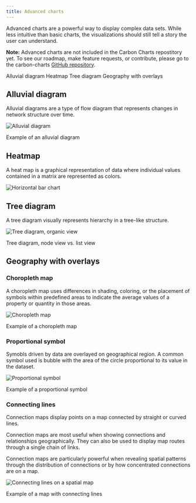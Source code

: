 ```yaml
---
title: Advanced charts
---
```


<PageDescription>

Advanced charts are a powerful way to display complex data sets. While less intuitive than basic charts, the visualizations should still tell a story the user can understand.

</PageDescription>

<InlineNotification>

**Note:** Advanced charts are not included in the Carbon Charts repostitory yet. To see our roadmap, make feature requests, or contribute, please go to the carbon-charts [GitHub repository](https://github.com/carbon-design-system/carbon-charts).

</InlineNotification>

<AnchorLinks>

<AnchorLink>Alluvial diagram</AnchorLink>
<AnchorLink>Heatmap</AnchorLink>
<AnchorLink>Tree diagram</AnchorLink>
<AnchorLink>Geography with overlays</AnchorLink>

</AnchorLinks>

## Alluvial diagram

Alluvial diagrams are a type of flow diagram that represents changes in network structure over time.

<Row>
<Column  colLg={8} colMd={6} colSm={4} >

![Alluvial diagram](images/charts-adv-alluvial.png)

<Caption>Example of an alluvial diagram</Caption>

</Column>
</Row>

## Heatmap

A heat map is a graphical representation of data where individual values contained in a matrix are represented as colors.

<Row>
<Column  colLg={8} colMd={6} colSm={4} >

![Horizontal bar chart](images/charts-adv-heatmap.png)

</Column>
</Row>

## Tree diagram

A tree diagram visually represents hierarchy in a tree-like structure.

<Row>
<Column  colLg={8} colMd={6} colSm={4} >

![Tree diagram, organic view](images/charts-adv-treediagram.png)

<Caption>Tree diagram, node view vs. list view</Caption>

</Column>
</Row>

## Geography with overlays

### Choropleth map

A choropleth map uses differences in shading, coloring, or the placement of symbols within predefined areas to indicate the average values of a property or quantity in those areas.

<Row>
<Column  colLg={8} colMd={6} colSm={4} >

![Choropleth map](images/charts-adv-choropleth.png)

<Caption>Example of a choropleth map</Caption>

</Column>
</Row>

### Proportional symbol

Symobls driven by data are overlayed on geographical region. A common symbol used is bubble with the area of the circle proportional to its value in the dataset.

<Row>
<Column  colLg={8} colMd={6} colSm={4} >

![Proportional symbol](images/charts-adv-proportion.png)

<Caption>Example of a proportional symbol</Caption>

</Column>
</Row>

### Connecting lines

Connection maps display points on a map connected by straight or curved lines.

Connection maps are most useful when showing connections and relationships geographically. They can also be used to display map routes through a single chain of links.

Connection maps are particularly powerful when revealing spatial patterns through the distribution of connections or by how concentrated connections are on a map.

<Row>
<Column  colLg={8} colMd={6} colSm={4} >

![Connecting lines on a spatial map](images/charts-adv-connecting.png)

<Caption>Example of a map with connecting lines</Caption>

</Column>
</Row>
